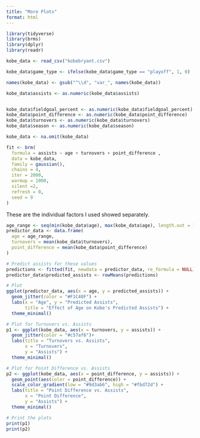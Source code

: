 ```yaml
---
title: "More Plots"
format: html
---
```


```r
library(tidyverse)
library(brms)
library(dplyr)
library(readr)

```


```r


kobe_data <- read_csv("kobebryant.csv")

kobe_data$game_type <- ifelse(kobe_data$game_type == "playoff", 1, 0)

names(kobe_data) <- gsub("^\\d", "var_", names(kobe_data))

kobe_data$assists <- as.numeric(kobe_data$assists)


kobe_data$fieldgoal_percent <- as.numeric(kobe_data$fieldgoal_percent)
kobe_data$point_difference <- as.numeric(kobe_data$point_difference)
kobe_data$turnovers <- as.numeric(kobe_data$turnovers)
kobe_data$season <- as.numeric(kobe_data$season)

kobe_data <- na.omit(kobe_data)

```

```r

fit <- brm(
  formula = assists ~ age + turnovers + point_difference ,
  data = kobe_data,
  family = gaussian(),
  chains = 4,
  iter = 2000,
  warmup = 1000,
  silent =2,
  refresh = 0,
  seed = 9
)

```
These are the individual factors I used showed separately.

```r
age_range <- seq(min(kobe_data$age), max(kobe_data$age), length.out = 100)
predictor_data <- data.frame(
  age = age_range,
  turnovers = mean(kobe_data$turnovers),
  point_difference = mean(kobe_data$point_difference)
)

# Predict assists for these values
predictions <- fitted(fit, newdata = predictor_data, re_formula = NULL)
predictor_data$predicted_assists <- rowMeans(predictions)

# Plot
ggplot(predictor_data, aes(x = age, y = predicted_assists)) +
  geom_jitter(color = "#F1C40F") +
  labs(x = "Age", y = "Predicted Assists",
       title = "Effect of Age on Kobe's Predicted Assists") +
  theme_minimal()
```

```r
# Plot for Turnovers vs. Assists
p1 <- ggplot(kobe_data, aes(x = turnovers, y = assists)) +
  geom_jitter(color = "#c57af6")+
  labs(title = "Turnovers vs. Assists",
       x = "Turnovers",
       y = "Assists") +
  theme_minimal()

# Plot for Point Difference vs. Assists
p2 <- ggplot(kobe_data, aes(x = point_difference, y = assists)) +
  geom_point(aes(color = point_difference)) +
  scale_color_gradient(low = "#9d3ab6", high = "#fbd72d") +
  labs(title = "Point Difference vs. Assists",
       x = "Point Difference",
       y = "Assists") +
  theme_minimal()

# Print the plots
print(p1)
print(p2)
```



